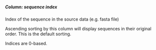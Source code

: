##### Column: sequence index

Index of the sequence in the source data (e.g. fasta file)

Ascending sorting by this column will display sequences in their original order. This is the default sorting.

Indices are 0-based.
